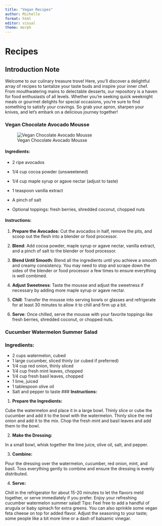 ```yaml
---
title: "Vegan Recipes"
author: Michelle
format: html
editor: visual
theme: morph
---
```


# Recipes

## Introduction Note

Welcome to our culinary treasure trove! Here, you'll discover a delightful array of recipes to tantalize your taste buds and inspire your inner chef. From mouthwatering mains to delectable desserts, our repository is a haven for food enthusiasts of all levels. Whether you're seeking quick weeknight meals or gourmet delights for special occasions, you're sure to find something to satisfy your cravings. So grab your apron, sharpen your knives, and let's embark on a delicious journey together!

### **Vegan Chocolate Avocado Mousse**

![Vegan Chocolate Avocado Mousse](https://plantbasedonabudget.com/wp-content/uploads/2014/05/Vegan-Chocolate-Avocado-Pudding-Plant-Based-on-a-Budget-1-2.jpg)

#### **Ingredients:**

-   2 ripe avocados

-   1/4 cup cocoa powder (unsweetened)

-   1/4 cup maple syrup or agave nectar (adjust to taste)

-   1 teaspoon vanilla extract

-   A pinch of salt

-   Optional toppings: fresh berries, shredded coconut, chopped nuts

#### **Instructions:**

1.  **Prepare the Avocados**: Cut the avocados in half, remove the pits, and scoop out the flesh into a blender or food processor.

2.  **Blend**: Add cocoa powder, maple syrup or agave nectar, vanilla extract, and a pinch of salt to the blender or food processor.

3.  **Blend Until Smooth**: Blend all the ingredients until you achieve a smooth and creamy consistency. You may need to stop and scrape down the sides of the blender or food processor a few times to ensure everything is well combined.

4.  **Adjust Sweetness**: Taste the mousse and adjust the sweetness if necessary by adding more maple syrup or agave nectar.

5.  **Chill**: Transfer the mousse into serving bowls or glasses and refrigerate for at least 30 minutes to allow it to chill and firm up a bit.

6.  **Serve**: Once chilled, serve the mousse with your favorite toppings like fresh berries, shredded coconut, or chopped nuts.

### **Cucumber Watermelon Summer Salad**
### **Ingredients:**
- 2 cups watermelon, cubed
- 1 large cucumber, sliced thinly (or cubed if preferred)
- 1/4 cup red onion, thinly sliced
- 1/4 cup fresh mint leaves, chopped
- 1/4 cup fresh basil leaves, chopped
- 1 lime, juiced
- 1 tablespoon olive oil
- Salt and pepper to taste
### **Instructions:**

1. **Prepare the Ingredients:**

Cube the watermelon and place it in a large bowl.
Thinly slice or cube the cucumber and add it to the bowl with the watermelon.
Thinly slice the red onion and add it to the mix.
Chop the fresh mint and basil leaves and add them to the bowl.

2. **Make the Dressing:**

In a small bowl, whisk together the lime juice, olive oil, salt, and pepper.

3. **Combine:**

Pour the dressing over the watermelon, cucumber, red onion, mint, and basil.
Toss everything gently to combine and ensure the dressing is evenly distributed.

4. **Serve:**

Chill in the refrigerator for about 15-20 minutes to let the flavors meld together, or serve immediately if you prefer.
Enjoy your refreshing cucumber watermelon summer salad!
Tips:
Feel free to add a handful of arugula or baby spinach for extra greens.
You can also sprinkle some vegan feta cheese on top for added flavor.
Adjust the seasoning to your taste; some people like a bit more lime or a dash of balsamic vinegar.
